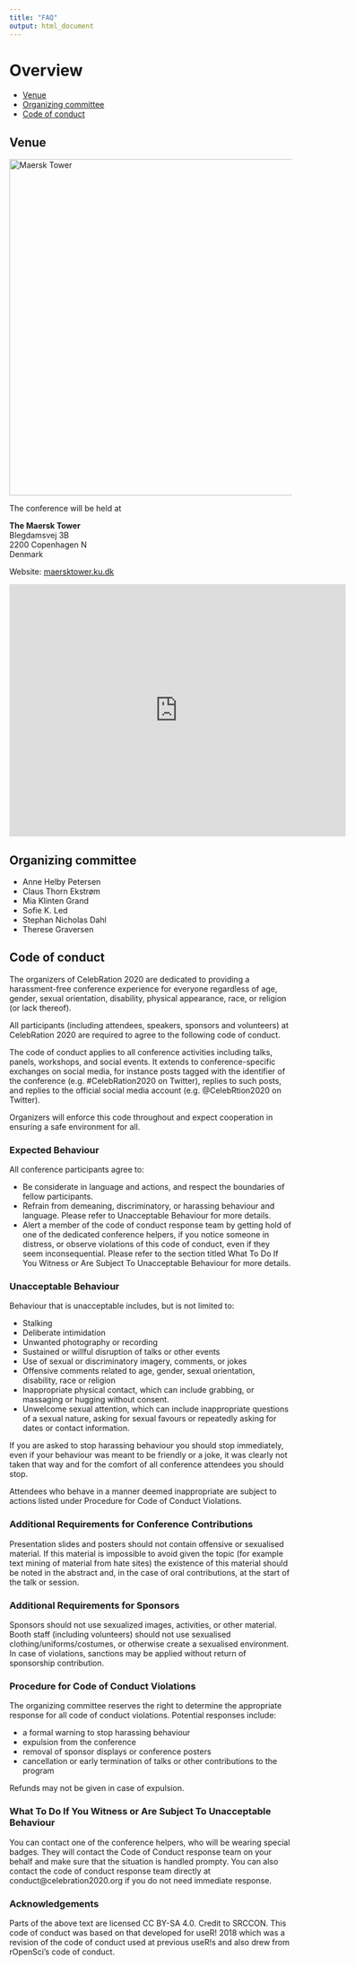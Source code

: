 ```yaml
---
title: "FAQ"
output: html_document
---
```


# Overview

*   [Venue](#venue)
*   [Organizing committee](#organizers)
*   [Code of conduct](#codeofconduct)


## Venue {#venue}

<img src="./pics/maersktower.jpg" alt="Maersk Tower" style="width:600px">


The conference will be held at 

**The Maersk Tower** <br>
Blegdamsvej 3B <br>
2200 Copenhagen N <br>
Denmark 

Website: <a href="https://maersktower.ku.dk/"> maersktower.ku.dk </a>


<iframe src="https://www.google.com/maps/embed?pb=!1m18!1m12!1m3!1d8996.822798339976!2d12.56338661964933!3d55.6854114273837!2m3!1f0!2f0!3f0!3m2!1i1024!2i768!4f13.1!3m3!1m2!1s0x465253000f237763%3A0x998b21c02de60538!2sM%C3%A6rsk%20T%C3%A5rnet%20-%20K%C3%B8benhavns%20Universitet!5e0!3m2!1sda!2sdk!4v1574510892019!5m2!1sda!2sdk" width="600" height="450" frameborder="0" style="border:0;" allowfullscreen=""></iframe>


## Organizing committee {#organizers}

- Anne Helby Petersen
- Claus Thorn Ekstrøm
- Mia Klinten Grand
- Sofie K. Led
- Stephan Nicholas Dahl
- Therese Graversen


## Code of conduct {#codeofconduct}


The organizers of CelebRation 2020 are dedicated to providing a harassment-free conference experience for everyone regardless of age, gender, sexual orientation, disability, physical appearance, race, or religion (or lack thereof).

All participants (including attendees, speakers, sponsors and volunteers) at CelebRation 2020 are required to agree to the following code of conduct.

The code of conduct applies to all conference activities including talks, panels, workshops, and social events. It extends to conference-specific exchanges on social media, for instance posts tagged with the identifier of the conference (e.g. #CelebRation2020 on Twitter), replies to such posts, and replies to the official social media account (e.g. @CelebRtion2020 on Twitter).

Organizers will enforce this code throughout and expect cooperation in ensuring a safe environment for all.

### Expected Behaviour

All conference participants agree to:

- Be considerate in language and actions, and respect the boundaries of fellow participants.
- Refrain from demeaning, discriminatory, or harassing behaviour and language. Please refer to Unacceptable Behaviour for more details.
- Alert a member of the code of conduct response team by getting hold of one of the dedicated conference helpers, if you notice someone in distress, or observe violations of this code of conduct, even if they seem inconsequential. Please refer to the section titled What To Do If You Witness or Are Subject To Unacceptable Behaviour for more details.

### Unacceptable Behaviour

Behaviour that is unacceptable includes, but is not limited to:

- Stalking
- Deliberate intimidation
- Unwanted photography or recording
- Sustained or willful disruption of talks or other events
- Use of sexual or discriminatory imagery, comments, or jokes
- Offensive comments related to age, gender, sexual orientation, disability, race or religion
- Inappropriate physical contact, which can include grabbing, or massaging or hugging without consent.
- Unwelcome sexual attention, which can include inappropriate questions of a sexual nature, asking for sexual favours or repeatedly asking for dates or contact information.

If you are asked to stop harassing behaviour you should stop immediately, even if your behaviour was meant to be friendly or a joke, it was clearly not taken that way and for the comfort of all conference attendees you should stop.

Attendees who behave in a manner deemed inappropriate are subject to actions listed under Procedure for Code of Conduct Violations.

### Additional Requirements for Conference Contributions

Presentation slides and posters should not contain offensive or sexualised material. If this material is impossible to avoid given the topic (for example text mining of material from hate sites) the existence of this material should be noted in the abstract and, in the case of oral contributions, at the start of the talk or session.

### Additional Requirements for Sponsors

Sponsors should not use sexualized images, activities, or other material. Booth staff (including volunteers) should not use sexualised clothing/uniforms/costumes, or otherwise create a sexualised environment. In case of violations, sanctions may be applied without return of sponsorship contribution.

### Procedure for Code of Conduct Violations

The organizing committee reserves the right to determine the appropriate response for all code of conduct violations. Potential responses include:

- a formal warning to stop harassing behaviour
- expulsion from the conference
- removal of sponsor displays or conference posters
- cancellation or early termination of talks or other contributions to the program

Refunds may not be given in case of expulsion.

### What To Do If You Witness or Are Subject To Unacceptable Behaviour
You can contact one of the conference helpers, who will be wearing special badges. They will contact the Code of Conduct response team on your behalf and make sure that the situation is handled prompty. You can also contact the code of conduct response team directly at conduct@celebration2020.org if you do not need immediate response.


### Acknowledgements
Parts of the above text are licensed CC BY-SA 4.0. Credit to SRCCON. This code of conduct was based on that developed for useR! 2018 which was a revision of the code of conduct used at previous useR!s and also drew from rOpenSci’s code of conduct.
